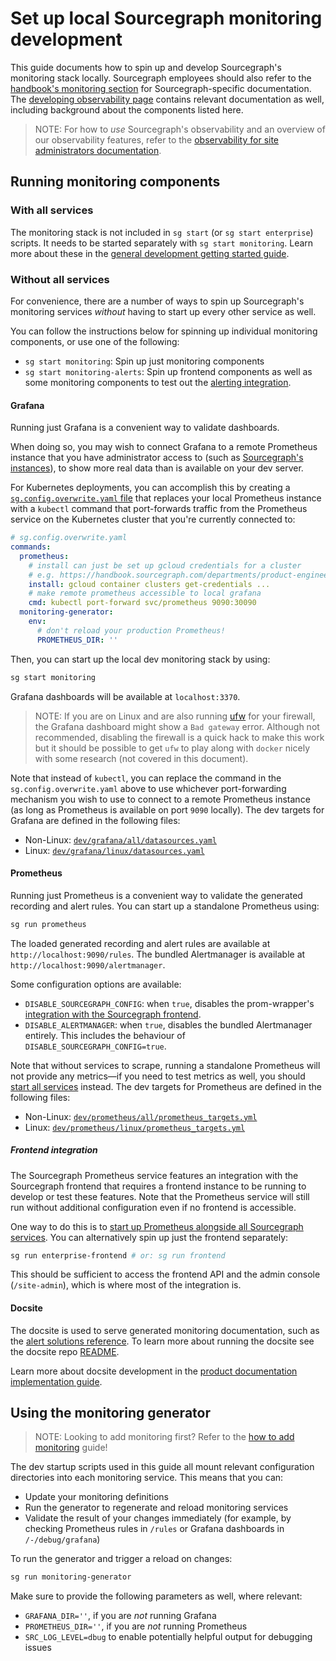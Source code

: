 # Set up local Sourcegraph monitoring development

This guide documents how to spin up and develop Sourcegraph's monitoring stack locally.
Sourcegraph employees should also refer to the [handbook's monitoring section](https://handbook.sourcegraph.com/engineering/observability/monitoring) for Sourcegraph-specific documentation.
The [developing observability page](/dev/background-information/observability/) contains relevant documentation as well, including background about the components listed here.

> NOTE: For how to *use* Sourcegraph's observability and an overview of our observability features, refer to the [observability for site administrators documentation](/admin/observability/).

## Running monitoring components

### With all services

The monitoring stack is not included in `sg start` (or `sg start enterprise`) scripts.
It needs to be started separately with `sg start monitoring`.
Learn more about these in the [general development getting started guide](/dev/setup/).

### Without all services

For convenience, there are a number of ways to spin up Sourcegraph's monitoring services *without* having to start up every other service as well.

You can follow the instructions below for spinning up individual monitoring components, or use one of the following:

- `sg start monitoring`: Spin up just monitoring components
- `sg start monitoring-alerts`: Spin up frontend components as well as some monitoring components to test out the [alerting integration](/admin/observability/alerting#setting-up-alerting).

#### Grafana

Running just Grafana is a convenient way to validate dashboards.

When doing so, you may wish to connect Grafana to a remote Prometheus instance that you have administrator access to (such as [Sourcegraph's instances](https://handbook.sourcegraph.com/engineering/deployments/instances)), to show more real data than is available on your dev server.

For Kubernetes deployments, you can accomplish this by creating a [`sg.config.overwrite.yaml` file](/dev/background-information/sg/#Configuration) that replaces your local Prometheus instance with a `kubectl` command that port-forwards traffic from the Prometheus service on the Kubernetes cluster that you're currently connected to:

```yaml
# sg.config.overwrite.yaml
commands:
  prometheus:
    # install can just be set up gcloud credentials for a cluster
    # e.g. https://handbook.sourcegraph.com/departments/product-engineering/engineering/process/deployments/instances
    install: gcloud container clusters get-credentials ...
    # make remote prometheus accessible to local grafana
    cmd: kubectl port-forward svc/prometheus 9090:30090
  monitoring-generator:
    env:
      # don't reload your production Prometheus!
      PROMETHEUS_DIR: ''
```

Then, you can start up the local dev monitoring stack by using:

```sh
sg start monitoring
```

Grafana dashboards will be available at `localhost:3370`.

> NOTE:  If you are on Linux and are also running [ufw](https://wiki.archlinux.org/title/Uncomplicated_Firewall) for your firewall, the Grafana dashboard might show a `Bad gateway` error. Although not recommended, disabling the firewall is a quick hack to make this work but it should be possible to get `ufw` to play along with `docker` nicely with some research (not covered in this document).

Note that instead of `kubectl`, you can replace the command in the `sg.config.overwrite.yaml` above to use whichever port-forwarding mechanism you wish to use to connect to a remote Prometheus instance (as long as Prometheus is available on port `9090` locally).
The dev targets for Grafana are defined in the following files:

* Non-Linux: [`dev/grafana/all/datasources.yaml`](https://sourcegraph.com/github.com/sourcegraph/sourcegraph/-/blob/dev/grafana/all/datasources.yaml)
* Linux: [`dev/grafana/linux/datasources.yaml`](https://sourcegraph.com/github.com/sourcegraph/sourcegraph/-/blob/dev/grafana/linux/datasources.yaml)

#### Prometheus

Running just Prometheus is a convenient way to validate the generated recording and alert rules.
You can start up a standalone Prometheus using:

```sh
sg run prometheus
```

The loaded generated recording and alert rules are available at `http://localhost:9090/rules`.
The bundled Alertmanager is available at `http://localhost:9090/alertmanager`.

Some configuration options are available:

* `DISABLE_SOURCEGRAPH_CONFIG`: when `true`, disables the prom-wrapper's [integration with the Sourcegraph frontend](#frontend-integration).
* `DISABLE_ALERTMANAGER`: when `true`, disables the bundled Alertmanager entirely.
  This includes the behaviour of `DISABLE_SOURCEGRAPH_CONFIG=true`.

Note that without services to scrape, running a standalone Prometheus will not provide any metrics—if you need to test metrics as well, you should [start all services](#with-all-services) instead.
The dev targets for Prometheus are defined in the following files:

* Non-Linux: [`dev/prometheus/all/prometheus_targets.yml`](https://sourcegraph.com/github.com/sourcegraph/sourcegraph/-/blob/dev/prometheus/all/prometheus_targets.yml)
* Linux: [`dev/prometheus/linux/prometheus_targets.yml`](https://sourcegraph.com/github.com/sourcegraph/sourcegraph/-/blob/dev/prometheus/linux/prometheus_targets.yml)

##### Frontend integration

The Sourcegraph Prometheus service features an integration with the Sourcegraph frontend that requires a frontend instance to be running to develop or test these features.
Note that the Prometheus service will still run without additional configuration even if no frontend is accessible.

One way to do this is to [start up Prometheus alongside all Sourcegraph services](#with-all-services).
You can alternatively spin up just the frontend separately:

```sh
sg run enterprise-frontend # or: sg run frontend
```

This should be sufficient to access the frontend API and the admin console (`/site-admin`), which is where most of the integration is.

#### Docsite

The docsite is used to serve generated monitoring documentation, such as the [alert solutions reference](/admin/observability/alerts).
To learn more about running the docsite see the docsite repo [README](https://github.com/sourcegraph/docs?tab=readme-ov-file#get-started).

Learn more about docsite development in the [product documentation implementation guide](/dev/how-to/documentation_implementation).

## Using the monitoring generator

> NOTE: Looking to add monitoring first? Refer to the [how to add monitoring](/dev/how-to/add_monitoring) guide!

The dev startup scripts used in this guide all mount relevant configuration directories into each monitoring service.
This means that you can:

* Update your monitoring definitions
* Run the generator to regenerate and reload monitoring services
* Validate the result of your changes immediately (for example, by checking Prometheus rules in `/rules` or Grafana dashboards in `/-/debug/grafana`)

To run the generator and trigger a reload on changes:

```sh
sg run monitoring-generator
```

Make sure to provide the following parameters as well, where relevant:

* `GRAFANA_DIR=''`, if you are *not* running Grafana
* `PROMETHEUS_DIR=''`, if you are *not* running Prometheus
* `SRC_LOG_LEVEL=dbug` to enable potentially helpful output for debugging issues
